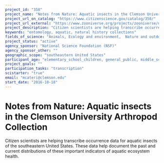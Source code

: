 ```yaml
---
project_id: "358"
project_name: "Notes from Nature: Aquatic insects in the Clemson University Arthropod Collection"
project_url_on_catalog: "https://www.citizenscience.gov/catalog/358/"
project_url_external: "https://www.zooniverse.org/projects/zooniverse/notes-from-nature/classify?reload=1&workflow=2765&_ga=1.249836678.1679137723.1466428860"
project_description: "Citizen scientists are helping transcribe occurrence data for aquatic insects of the southeastern United States. These data help document the past and current distributions of these important indicators of aquatic ecosystem health."
keywords: "entomology, aquatic, natural history collections"
fields_of_science: "Animals, Ecology and environment,  Nature and outdoors, Pollinators/insects"
project_status: "active"
agency_sponsor: "National Science Foundation (NSF)"
agency_sponsor_other: ""
geographic_scope: "southeastern United States"
participant_age: "elementary_school_children, general_public, middle_school_children, teens"
project_goals: ""
participation_tasks: "transcription"
scistarter: "true"
email: "mcateri@clemson.edu"
start_date: "2016-10-18"
---
```


# Notes from Nature: Aquatic insects in the Clemson University Arthropod Collection

Citizen scientists are helping transcribe occurrence data for aquatic insects of the southeastern United States. These data help document the past and current distributions of these important indicators of aquatic ecosystem health.
